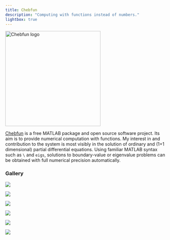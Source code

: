 ```yaml
---
title: Chebfun
description: "Computing with functions instead of numbers."
lightbox: true
---
```


![](logo.png){width=300 alt="Chebfun logo"}

[Chebfun](http://www.chebfun.org) is a free MATLAB package and open source software project. Its aim is to provide numerical computation with functions. My interest in and contribution to the system is most visibly in the solution of ordinary and (1+1 dimensional) partial differential equations. Using familiar MATLAB syntax such as `\` and `eigs`, solutions to boundary-value or eigenvalue problems can be obtained with full numerical precision automatically.

### Gallery 

:::{layout-ncol=3}
![](Eigenstates_08.png){group="chebfun"}

![](Kuramoto_04.png){group="chebfun"}

![](PortraitsWithPoles_02.png){group="chebfun"}

![](AtmosphericTemperature_08.png){group="chebfun"}

![](GrayScott_01.png){group="chebfun"}

![](ParametricSurfaces_03.png){group="chebfun"}
:::